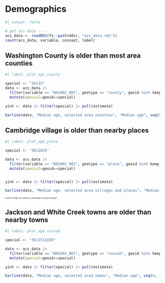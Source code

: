 # Demographics

```r
#| output: false

# get acs data ----
acs_data <- readRDS(fs::path(ddir, "acs_data.rds"))
count(acs_data, variable, concept, label)

```

## Washington County is older than most area counties


```r
#| label: plot_age_county

special <- "36115"
data <- acs_data |> 
  filter(variable == "B01002_001", geotype == "county", geoid %in% keep_cos) |> 
  mutate(special=geoid==special)

yint <- data |> filter(special) |> pull(estimate)

barline(data, "Median age, selected area counties", "Median age", seq(0, 100, 5), yint)

```

## Cambridge village is older than nearby places

```r
#| label: plot_age_place

special <- "3611825"

data <- acs_data |> 
  filter(variable == "B01002_001", geotype == "place", geoid %in% keep_places) |> 
  mutate(special=geoid==special)


yint <- data |> filter(special) |> pull(estimate)

barline(data, "Median age, selected area villages and places", "Median age", seq(0, 100, 5), yint)

```

::: {style="font-size: 0.4em;"}
Caveat: Perhaps this reflects a concentration of senior housing?
:::


## Jackson and White Creek towns are older than nearby towns

```r
#| label: plot_age_cousub

special <- "3611511836"

data <- acs_data |> 
  filter(variable == "B01002_001", geotype == "cousub", geoid %in% keep_cousubs) |> 
  mutate(special=geoid==special)

yint <- data |> filter(special) |> pull(estimate)

barline(data, "Median age, selected area towns", "Median age", seq(0, 100, 5), yint)

```



